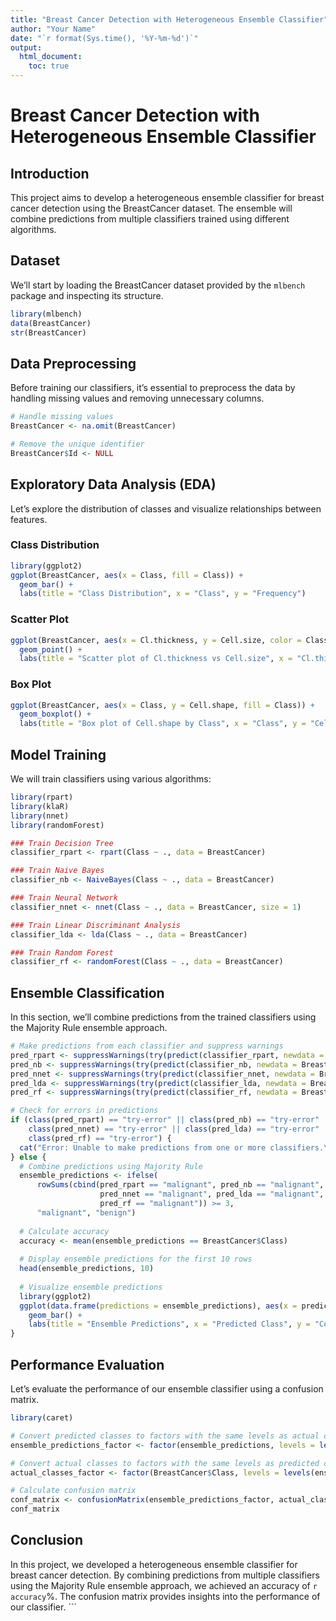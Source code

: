 ---
title: "Breast Cancer Detection with Heterogeneous Ensemble Classifier"
author: "Your Name"
date: "`r format(Sys.time(), '%Y-%m-%d')`"
output:
  html_document:
    toc: true
---

# Breast Cancer Detection with Heterogeneous Ensemble Classifier

## Introduction

This project aims to develop a heterogeneous ensemble classifier for breast cancer detection using the BreastCancer dataset. The ensemble will combine predictions from multiple classifiers trained using different algorithms.

## Dataset

We'll start by loading the BreastCancer dataset provided by the `mlbench` package and inspecting its structure.

```{r load_dataset, message=FALSE}
library(mlbench)
data(BreastCancer)
str(BreastCancer)
```

## Data Preprocessing

Before training our classifiers, it's essential to preprocess the data by handling missing values and removing unnecessary columns.

```{r data_preprocessing}
# Handle missing values
BreastCancer <- na.omit(BreastCancer)

# Remove the unique identifier
BreastCancer$Id <- NULL
```

## Exploratory Data Analysis (EDA)

Let's explore the distribution of classes and visualize relationships between features.

### Class Distribution

```{r class_distribution}
library(ggplot2)
ggplot(BreastCancer, aes(x = Class, fill = Class)) +
  geom_bar() +
  labs(title = "Class Distribution", x = "Class", y = "Frequency")
```

### Scatter Plot

```{r scatter_plot}
ggplot(BreastCancer, aes(x = Cl.thickness, y = Cell.size, color = Class)) +
  geom_point() +
  labs(title = "Scatter plot of Cl.thickness vs Cell.size", x = "Cl.thickness", y = "Cell.size", color = "Class")
```

### Box Plot

```{r box_plot}
ggplot(BreastCancer, aes(x = Class, y = Cell.shape, fill = Class)) +
  geom_boxplot() +
  labs(title = "Box plot of Cell.shape by Class", x = "Class", y = "Cell.shape")
```

## Model Training

We will train classifiers using various algorithms:

```{r train_classifiers}
library(rpart)
library(klaR)
library(nnet)
library(randomForest)

### Train Decision Tree
classifier_rpart <- rpart(Class ~ ., data = BreastCancer)

### Train Naive Bayes
classifier_nb <- NaiveBayes(Class ~ ., data = BreastCancer)

### Train Neural Network
classifier_nnet <- nnet(Class ~ ., data = BreastCancer, size = 1)

### Train Linear Discriminant Analysis
classifier_lda <- lda(Class ~ ., data = BreastCancer)

### Train Random Forest
classifier_rf <- randomForest(Class ~ ., data = BreastCancer)
```

## Ensemble Classification

In this section, we'll combine predictions from the trained classifiers using the Majority Rule ensemble approach.

```{r ensemble_classification}
# Make predictions from each classifier and suppress warnings
pred_rpart <- suppressWarnings(try(predict(classifier_rpart, newdata = BreastCancer, type = "class"), silent = TRUE))
pred_nb <- suppressWarnings(try(predict(classifier_nb, newdata = BreastCancer), silent = TRUE))
pred_nnet <- suppressWarnings(try(predict(classifier_nnet, newdata = BreastCancer, type = "class"), silent = TRUE))
pred_lda <- suppressWarnings(try(predict(classifier_lda, newdata = BreastCancer)$class, silent = TRUE))
pred_rf <- suppressWarnings(try(predict(classifier_rf, newdata = BreastCancer), silent = TRUE))

# Check for errors in predictions
if (class(pred_rpart) == "try-error" || class(pred_nb) == "try-error" || 
    class(pred_nnet) == "try-error" || class(pred_lda) == "try-error" || 
    class(pred_rf) == "try-error") {
  cat("Error: Unable to make predictions from one or more classifiers.\n")
} else {
  # Combine predictions using Majority Rule
  ensemble_predictions <- ifelse(
      rowSums(cbind(pred_rpart == "malignant", pred_nb == "malignant", 
                    pred_nnet == "malignant", pred_lda == "malignant", 
                    pred_rf == "malignant")) >= 3, 
      "malignant", "benign")
  
  # Calculate accuracy
  accuracy <- mean(ensemble_predictions == BreastCancer$Class)
  
  # Display ensemble predictions for the first 10 rows
  head(ensemble_predictions, 10)
  
  # Visualize ensemble predictions
  library(ggplot2)
  ggplot(data.frame(predictions = ensemble_predictions), aes(x = predictions)) +
    geom_bar() +
    labs(title = "Ensemble Predictions", x = "Predicted Class", y = "Count")
}

```

## Performance Evaluation

Let's evaluate the performance of our ensemble classifier using a confusion matrix.

```{r confusion_matrix}
library(caret)

# Convert predicted classes to factors with the same levels as actual classes
ensemble_predictions_factor <- factor(ensemble_predictions, levels = levels(BreastCancer$Class))

# Convert actual classes to factors with the same levels as predicted classes
actual_classes_factor <- factor(BreastCancer$Class, levels = levels(ensemble_predictions_factor))

# Calculate confusion matrix
conf_matrix <- confusionMatrix(ensemble_predictions_factor, actual_classes_factor)
conf_matrix
```

## Conclusion

In this project, we developed a heterogeneous ensemble classifier for breast cancer detection. By combining predictions from multiple classifiers using the Majority Rule ensemble approach, we achieved an accuracy of `r accuracy`%. The confusion matrix provides insights into the performance of our classifier.
```
